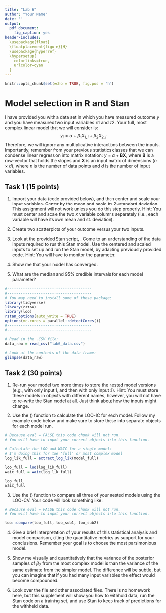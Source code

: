 ```yaml
---
title: "Lab 6"
author: "Your Name"
date: ''
output:
  pdf_document: 
    fig_caption: yes
header-includes:
  \usepackage{float}
  \floatplacement{figure}{H}
  \usepackage{hyperref}
  \hypersetup{
    colorlinks=true,    
    urlcolor=cyan
  }
---
```


```r
knitr::opts_chunk$set(echo = TRUE, fig.pos = 'h')
```

# Model selection in R and Stan 

I have provided you with a data set in which you have measured outcome $y$ and you have measured two input variables $x1$ and $x2$. Your full, most complex linear model that we will consider is:
$$y_i = \alpha + \beta_1 X_{1,i} + \beta_2 X_{2,i}$$
Therefore, we will ignore any multiplicative interactions between the inputs. Importantly, remember from your previous statistics classes that we can condense linear regression into matrix notation: $y = \alpha + \mathbf{B} \mathbf{X}$, where $\mathbf{B}$ is a row-vector that holds the slopes and $\mathbf{X}$ is an input matrix of dimensions ($n \times d$), where $n$ is the number of data points and $d$ is the number of input variables. 

## Task 1 (15 points)

1. Import your data (code provided below), and then center and scale your input variables. Center by the mean and scale by 2$\times$standard deviation. This assignment will not work unless you do this step properly. Hint: You must center and scale the two $x$ variable columns separately (i.e., each variable will have its own mean and st. deviation). 

2. Create two scatterplots of your outcome versus your two inputs. 

3. Look at the provided Stan script, \texttt{Multi\_LinReg.stan}. Come to an understanding of the data inputs required to run this Stan model. Use the centered and scaled inputs to set up and run the Stan model, by adapting previously provided code. Hint: You will have to monitor the \texttt{log\_lik} parameter. 

4. Show me that your model has converged. 

5. What are the median and 95% credible intervals for each model parameter? 

```r
#--------------------------------------
#--------------------------------------
# You may need to install some of these packages
library(tidyverse)
library(rstan)
library(loo)
rstan_options(auto_write = TRUE)
options(mc.cores = parallel::detectCores())
#--------------------------------------
#--------------------------------------

# Read in the .CSV file:
data_raw = read_csv("lab6_data.csv")

# Look at the contents of the data frame:
glimpse(data_raw)

```


\newpage

## Task 2 (30 points)

1. Re-run your model two more times to store the nested model versions (e.g., with only input 1, and then with only input 2). Hint: You must store these models in objects with different names, however, you will not have to re-write the Stan model at all. Just think about how the inputs might change. 

2. Use the \texttt{loo}() function to calculate the LOO-IC for each model. Follow my example code below, and make sure to store these into separate objects for each model run.
```r

# Because eval = FALSE this code chunk will not run. 
# You will have to input your correct objects into this function.

# Calculate the LOO and WAIC for a single model:
# I'm doing this for the 'full' or most complex model
log_lik_full = extract_log_lik(model_full)

loo_full = loo(log_lik_full)
waic_full = waic(log_lik_full)

loo_full
waic_full

```

3. Use the \texttt{loo::compare}() function to compare all three of your nested models using the LOO-CV. Your code will look something like:
```r

# Because eval = FALSE this code chunk will not run. 
# You will have to input your correct objects into this function.

loo::compare(loo_full, loo_sub1, loo_sub2)

```

4. Give a brief interpretation of your results of this statistical analysis and model comparison, citing the quantitative metrics as support for your conclusions. Remember your goal is to choose the most parsimonious model. 

5. Show me visually and quantitatively that the variance of the posterior samples of $\beta_2$ from the most complex model is \textbf{larger} than the variance of the same estimate from the simpler model. The difference will be subtle, but you can imagine that if you had many input variables the effect would become compounded. 

6. Look over the \texttt{Lab6\_Supplement.pdf} file and other associated files. There is no homework here, but this supplement will show you how to withhold data, run the Stan code on a training set, and use Stan to keep track of predictions for the withheld data. 

